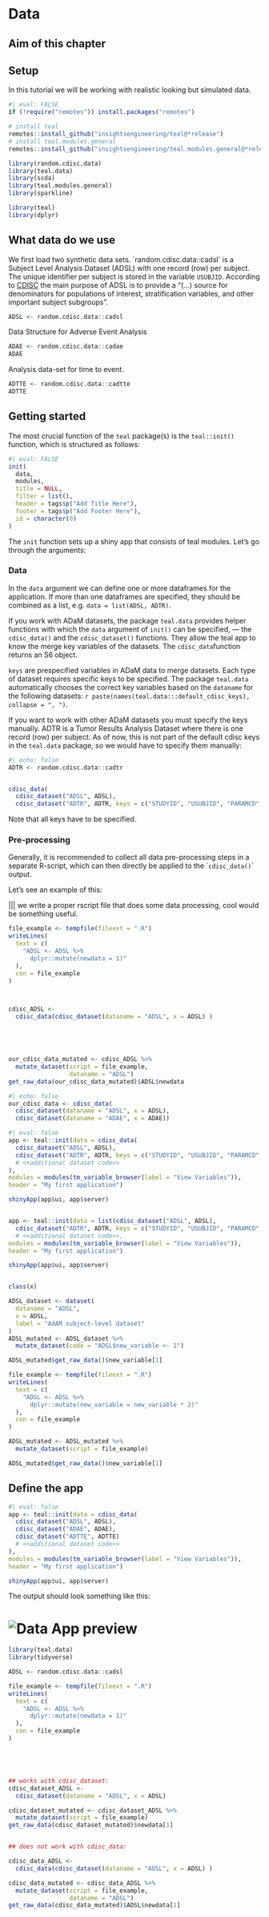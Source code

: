 # Data

## Aim of this chapter

## Setup

In this tutorial we will be working with realistic looking but simulated data.

```r
#| eval: FALSE
if (!require("remotes")) install.packages("remotes")

# install teal
remotes::install_github("insightsengineering/teal@*release")
# install teal.modules.general
remotes::install_github("insightsengineering/teal.modules.general@*release")

```

```r
library(random.cdisc.data)
library(teal.data)
library(scda)
library(teal.modules.general)
library(sparkline)
```

```r
library(teal)
library(dplyr)


```

## What data do we use

We first load two synthetic data sets. \`random.cdisc.data::cadsl\` is a Subject Level Analysis Dataset (ADSL) with one record (row) per subject. The unique identifier per subject is stored in the variable `USUBJID`. According to [CDISC](https://www.cdisc.org/education/course/subject-level-analysis-dataset-adsl) the main purpose of ADSL is to provide a "(...) source for denominators for populations of interest, stratification variables, and other important subject subgroups".

```r
ADSL <- random.cdisc.data::cadsl
```

Data Structure for Adverse Event Analysis

```r
ADAE <- random.cdisc.data::cadae
ADAE
```

Analysis data-set for time to event.

```r
ADTTE <- random.cdisc.data::cadtte
ADTTE
```

## Getting started

The most crucial function of the `teal` package(s) is the `teal::init()` function, which is structured as follows:

```r
#| eval: FALSE
init(
  data,
  modules,
  title = NULL,
  filter = list(),
  header = tags$p("Add Title Here"),
  footer = tags$p("Add Footer Here"),
  id = character(0)
)
```

The `init` function sets up a shiny app that consists of teal modules. Let's go through the arguments:

### Data

In the `data` argument we can define one or more dataframes for the application. If more than one dataframes are specified, they should be combined as a list, e.g. `data = list(ADSL, ADTR)`.

If you work with ADaM datasets, the package `teal.data` provides helper functions with which the `data` argument of `init()` can be specified, --- the `cdisc_data()` and the `cdisc_dataset()` functions. They allow the teal app to know the merge key variables of the datasets. The `cdisc_data`function returns an S6 object.

::: {#note:key .callout-note appearance="simple"}
`keys` are prespecified variables in ADaM data to merge datasets. Each type of dataset requires specific keys to be specified. The package `teal.data` automatically chooses the correct key variables based on the `dataname` for the following datasets: `r paste(names(teal.data:::default_cdisc_keys), collapse = ", ")`.

If you want to work with other ADaM datasets you must specify the keys manually. ADTR is a Tumor Results Analysis Dataset where there is one record (row) per subject. As of now, this is not part of the default cdisc keys in the `teal.data` package, so we would have to specify them manually:

```r
#| echo: false
ADTR <- random.cdisc.data::cadtr


cdisc_data(
  cdisc_dataset("ADSL", ADSL),
  cdisc_dataset("ADTR", ADTR, keys = c("STUDYID", "USUBJID", "PARAMCD", "AVISIT")))
```

Note that all keys have to be specified.
:::

### Pre-processing

Generally, it is recommended to collect all data pre-processing steps in a separate R-script, which can then directly be applied to the \``cdisc_data()`\` output.

Let's see an example of this:

\|\|\| we write a proper rscript file that does some data processing, cool would be something useful.

```r
file_example <- tempfile(fileext = ".R")
writeLines(
  text = c(
    "ADSL <- ADSL %>%
      dplyr::mutate(newdata = 1)"
  ),
  con = file_example
)



cdisc_ADSL <-
  cdisc_data(cdisc_dataset(dataname = "ADSL", x = ADSL) )





our_cdisc_data_mutated <- cdisc_ADSL %>% 
  mutate_dataset(script = file_example,
                 dataname = "ADSL")
get_raw_data(our_cdisc_data_mutated)$ADSL$newdata
```

```r
#| echo: false
our_cdisc_data <- cdisc_data(
  cdisc_dataset(dataname = "ADSL", x = ADSL),
  cdisc_dataset(dataname = "ADAE", x = ADAE))
```

```r
#| eval: false
app <- teal::init(data = cdisc_data(
  cdisc_dataset("ADSL", ADSL),
  cdisc_dataset("ADTR", ADTR, keys = c("STUDYID", "USUBJID", "PARAMCD", "AVISIT"))
  # <<additional dataset code>>
),
modules = modules(tm_variable_browser(label = "View Variables")),
header = "My first application")

shinyApp(app$ui, app$server)


app <- teal::init(data = list(cdisc_dataset("ADSL", ADSL),
  cdisc_dataset("ADTR", ADTR, keys = c("STUDYID", "USUBJID", "PARAMCD", "AVISIT"))),
  # <<additional dataset code>>,
modules = modules(tm_variable_browser(label = "View Variables")),
header = "My first application")

shinyApp(app$ui, app$server)


class(x)

```








```r
ADSL_dataset <- dataset(
  dataname = "ADSL",
  x = ADSL,
  label = "AdAM subject-level dataset"
)
ADSL_mutated <- ADSL_dataset %>%
  mutate_dataset(code = "ADSL$new_variable <- 1")

ADSL_mutated$get_raw_data()$new_variable[1]
```

```r
file_example <- tempfile(fileext = ".R")
writeLines(
  text = c(
    "ADSL <- ADSL %>%
      dplyr::mutate(new_variable = new_variable * 2)"
  ),
  con = file_example
)

ADSL_mutated <- ADSL_mutated %>%
  mutate_dataset(script = file_example)

ADSL_mutated$get_raw_data()$new_variable[1]
```

## Define the app

```r
#| eval: false
app <- teal::init(data = cdisc_data(
  cdisc_dataset("ADSL", ADSL),
  cdisc_dataset("ADAE", ADAE),
  cdisc_dataset("ADTTE", ADTTE)
  # <<additional dataset code>>
),
modules = modules(tm_variable_browser(label = "View Variables")),
header = "My first application")

shinyApp(app$ui, app$server)
```

The output should look something like this:

![Data App preview](figures_images/app_data_1.png){fig-alt="Our first app should look like this"}
=======

```r
library(teal.data)
library(tidyverse)

ADSL <- random.cdisc.data::cadsl

file_example <- tempfile(fileext = ".R")
writeLines(
  text = c(
    "ADSL <- ADSL %>%
      dplyr::mutate(newdata = 1)"
  ),
  con = file_example
)





## works with cdisc_dataset:
cdisc_dataset_ADSL <-
  cdisc_dataset(dataname = "ADSL", x = ADSL) 

cdisc_dataset_mutated <- cdisc_dataset_ADSL %>% 
  mutate_dataset(script = file_example)
get_raw_data(cdisc_dataset_mutated)$newdata[1]


## does not work with cdisc_data:

cdisc_data_ADSL <-
  cdisc_data(cdisc_dataset(dataname = "ADSL", x = ADSL) )

cdisc_data_mutated <- cdisc_data_ADSL %>% 
  mutate_dataset(script = file_example,
                 dataname = "ADSL")
get_raw_data(cdisc_data_mutated)$ADSL$newdata[1]

```
